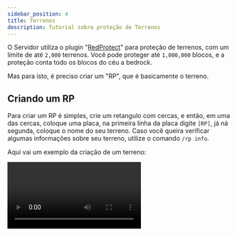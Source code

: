 ```yaml
---
sidebar_position: 4
title: Terrenos
description: Tutorial sobre proteção de Terrenos
---
```



O Servidor utiliza o plugin "[RedProtect](https://www.spigotmc.org/resources/redprotect-anti-grief-server-protection-region-management-1-7-1-16.15841/)" para proteção de terrenos, com um limite de até `2,000` terrenos. Você pode proteger até `1,000,000` blocos, e a proteção conta todo os blocos do céu a bedrock.

Mas para isto, é preciso criar um "RP", que é basicamente o terreno.

## Criando um RP

Para criar um RP é simples, crie um retangulo com cercas, e então, em uma das cercas, coloque uma placa, na primeira linha da placa digite `[RP]`, já ná segunda, coloque o nome do seu terreno. Caso você queira verificar algumas informações sobre seu terreno, utilize o comando `/rp info`.

Aqui vai um exemplo da criação de um terreno:

<Video src="https://www.youtube.com/embed/aobsR6tGHkc" />

## Comandos Úteis

Alguns comandos podem ser utilizados para editar seu terreno, como por exemplo:

- `/rp info` = Mostra informações sobre o terreno que você está.
- `/rp flag` = Permite que você configure algumas atitudes do jogo dentro da sua região, bem como o que um jogador sem permissões pode ou não fazer na mesma.
- `/rp welcome <mensagem>` = Permite que você adicione uma mensagem para quando um player entrar na sua região.
- `/rp tp <area> [mundo]` = Permite que você teleporte para uma de suas regiões, o ultimo parametro é o mundo em que sua região está, você pode utilizar os mundos `world`, `world_the_end` e `world_nether`.
- `/rp aa <player>` = Promove um player dentro da sua região, para ele se tornar um Administrador dessa região!
- `/rp al <player>` = Semelhante ao comando `/rp aa`, porém o player se torna um Líder.
- `/rp am <player>` = Semlehante aos comandos `/rp aa` e `/rp al`, porém o player se torna um Membro.
- `/rp deletar <area>` = Deleta uma area.

Caso você queira saber mais sobre outros comandos, utilize `/rp ajuda`!

## Considerações

Caso proteja algum lugar com a intenção de bloquear outra pessoa de qualquer forma, sua proteção pode ser removida por um administrador, e punições podem ser tomadas.
Caso você seja a pessoa que está sendo limitada por uma região de outro jogador, entre em contato com um administrador.
